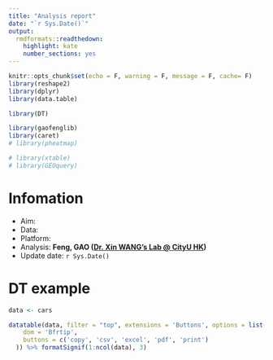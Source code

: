 ```yaml
---
title: "Analysis report"
date: "`r Sys.Date()`"
output:
  rmdformats::readthedown:
    highlight: kate
    number_sections: yes
---
```

```r
knitr::opts_chunk$set(echo = F, warning = F, message = F, cache= F)
library(reshape2)
library(dplyr)
library(data.table)

library(DT)

library(gaofenglib)
library(caret)
# library(pheatmap)

# library(xtable)
# library(GEOquery)
```

# Infomation

- Aim:  
- Data:  
- Platform:  
- Analysis: **Feng, GAO ([Dr. Xin WANG's Lab @ CityU HK](http://cityu-hk-compbio.com/))**  
- Update date: `r Sys.Date()`  

# DT example

```r
data <- cars

datatable(data, filter = "top", extensions = 'Buttons', options = list(
    dom = 'Bfrtip',
    buttons = c('copy', 'csv', 'excel', 'pdf', 'print')
  )) %>% formatSignif(1:ncol(data), 3)
```
